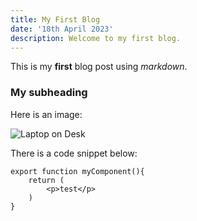 ```yaml
---
title: My First Blog
date: '18th April 2023'
description: Welcome to my first blog.
---
```


This is my **first** blog post using *markdown*.

### My subheading
Here is an image:

![Laptop on Desk](/next.svg)

There is a code snippet below:
```
export function myComponent(){
    return (
        <p>test</p>
    )
}
```